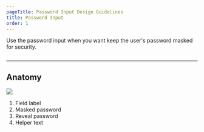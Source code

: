 ```yaml
---
pageTitle: Password Input Design Guidelines
title: Password Input
order: 1
---
```



<PageContent componentName="password_input" type="design">

<LeadParagraph>
  Use the password input when you want keep the user's password masked for security.
</LeadParagraph>

<figure>
  <div class="image-container">
    <img src="../../images/inputs/password-input-example.png" alt="" />
  </div>
</figure>

---

## Anatomy

![](../../images/inputs/password-input-anatomy.png)

1. Field label
1. Masked password
1. Reveal password
1. Helper text

</PageContent>
